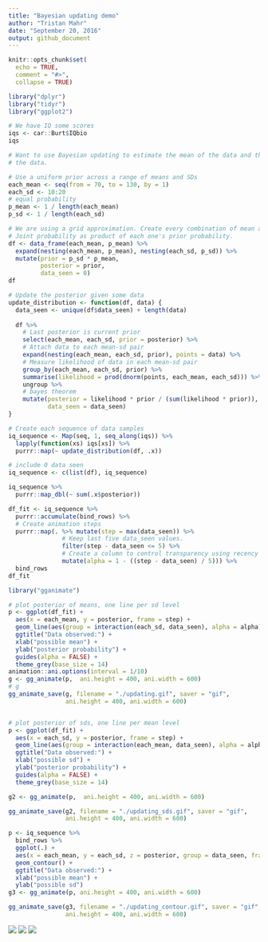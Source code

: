 ```yaml
---
title: "Bayesian updating demo"
author: "Tristan Mahr"
date: "September 20, 2016"
output: github_document
---
```


```r
knitr::opts_chunk$set(
  echo = TRUE, 
  comment = "#>",
  collapse = TRUE)
```


```r
library("dplyr")
library("tidyr")
library("ggplot2")

# We have IQ some scores
iqs <- car::Burt$IQbio
iqs

# Want to use Bayesian updating to estimate the mean of the data and the sd of
# the data.

# Use a uniform prior across a range of means and SDs
each_mean <- seq(from = 70, to = 130, by = 1)
each_sd <- 10:20
# equal probability
p_mean <- 1 / length(each_mean)
p_sd <- 1 / length(each_sd)

# We are using a grid approximation. Create every combination of mean and sd.
# Joint probability as product of each one's prior probability.
df <- data_frame(each_mean, p_mean) %>%
  expand(nesting(each_mean, p_mean), nesting(each_sd, p_sd)) %>%
  mutate(prior = p_sd * p_mean,
         posterior = prior,
         data_seen = 0)
df

# Update the posterior given some data
update_distribution <- function(df, data) {
  data_seen <- unique(df$data_seen) + length(data)
  
  df %>%
    # Last posterior is current prior
    select(each_mean, each_sd, prior = posterior) %>%
    # Attach data to each mean-sd pair
    expand(nesting(each_mean, each_sd, prior), points = data) %>%
    # Measure likelihood of data in each mean-sd pair
    group_by(each_mean, each_sd, prior) %>%
    summarise(likelihood = prod(dnorm(points, each_mean, each_sd))) %>%
    ungroup %>%
    # bayes theorem
    mutate(posterior = likelihood * prior / (sum(likelihood * prior)),
           data_seen = data_seen)
}

# Create each sequence of data samples
iq_sequence <- Map(seq, 1, seq_along(iqs)) %>%
  lapply(function(xs) iqs[xs]) %>%
  purrr::map(~ update_distribution(df, .x))

# include 0 data seen
iq_sequence <- c(list(df), iq_sequence)

iq_sequence %>% 
  purrr::map_dbl(~ sum(.x$posterior))

df_fit <- iq_sequence %>%
  purrr::accumulate(bind_rows) %>%
  # Create animation steps
  purrr::map(. %>% mutate(step = max(data_seen)) %>%
               # Keep last five data_seen values.
               filter(step - data_seen <= 5) %>%
               # Create a column to control transparency using recency
               mutate(alpha = 1 - ((step - data_seen) / 5))) %>%
  bind_rows
df_fit

library("gganimate")

# plot posterior of means, one line per sd level
p <- ggplot(df_fit) +
  aes(x = each_mean, y = posterior, frame = step) +
  geom_line(aes(group = interaction(each_sd, data_seen), alpha = alpha)) +
  ggtitle("Data observed:") +
  xlab("possible mean") +
  ylab("posterior probability") +
  guides(alpha = FALSE) +
  theme_grey(base_size = 14)
animation::ani.options(interval = 1/10)
g <- gg_animate(p,  ani.height = 400, ani.width = 600)
# g
gg_animate_save(g, filename = "./updating.gif", saver = "gif",
                ani.height = 400, ani.width = 600)


# plot posterior of sds, one line per mean level
p <- ggplot(df_fit) +
  aes(x = each_sd, y = posterior, frame = step) +
  geom_line(aes(group = interaction(each_mean, data_seen), alpha = alpha)) +
  ggtitle("Data observed:") +
  xlab("possible sd") +
  ylab("posterior probability") +
  guides(alpha = FALSE) +
  theme_grey(base_size = 14)

g2 <- gg_animate(p,  ani.height = 400, ani.width = 600)

gg_animate_save(g2, filename = "./updating_sds.gif", saver = "gif",
                ani.height = 400, ani.width = 600)

p <- iq_sequence %>%
  bind_rows %>% 
  ggplot(.) +
  aes(x = each_mean, y = each_sd, z = posterior, group = data_seen, frame = data_seen) + 
  geom_contour() + 
  ggtitle("Data observed:") +
  xlab("possible mean") +
  ylab("possible sd")
g3 <- gg_animate(p, ani.height = 400, ani.width = 600)

gg_animate_save(g3, filename = "./updating_contour.gif", saver = "gif",
                ani.height = 400, ani.width = 600)
```

![](./updating.gif)
![](./updating_sds.gif)
![](./updating_contour.gif)



